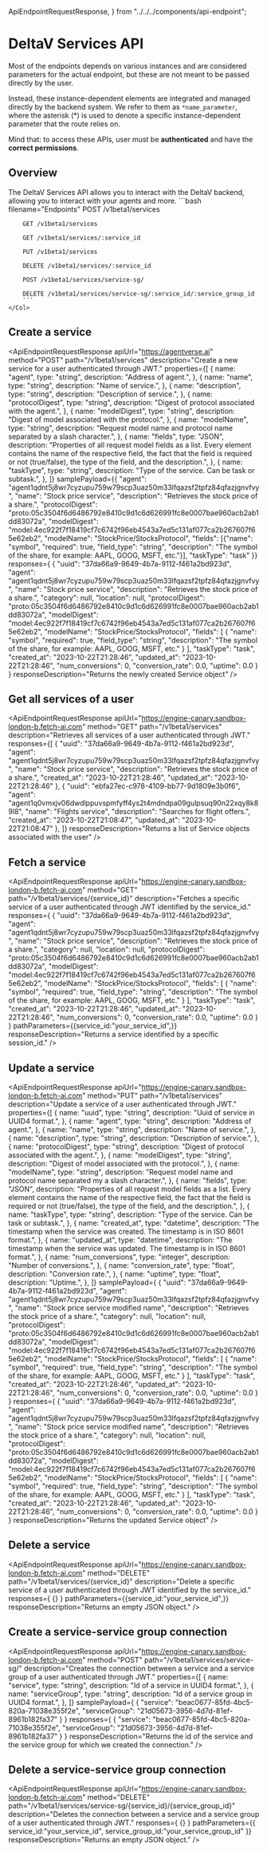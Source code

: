   ApiEndpointRequestResponse,
} from "../../../components/api-endpoint";

# DeltaV Services API

<div className="nx-text-fetch-content">
  Most of the endpoints depends on various instances and are considered parameters for the actual endpoint, but these are not meant to be passed directly by the user.

Instead, these instance-dependent elements are integrated and managed directly by the backend system. We refer to them as `*name_parameter`, where the asterisk (\*) is used to denote a specific instance-dependent parameter that the route relies on.

Mind that: to access these APIs, user must be **authenticated** and have the **correct permissions**.

</div>

## Overview

<Row>
    <Col>
        The DeltaV Services API allows you to interact with the DeltaV backend, allowing you to interact with your agents and more.
    </Col>
    <Col>
        ```bash filename="Endpoints"
        POST /v1beta1/services

        GET /v1beta1/services

        GET /v1beta1/services/:service_id

        PUT /v1beta1/services

        DELETE /v1beta1/services/:service_id

        POST /v1beta1/services/service-sg/

        DELETE /v1beta1/services/service-sg/:service_id/:service_group_id
        ```
    </Col>

</Row>

## Create a service

<ApiEndpointRequestResponse
  apiUrl="https://agentverse.ai"
  method="POST"
  path="/v1beta1/services"
  description="Create a new service for a user authenticated through JWT."
properties={[
    {
      name: "agent",
      type: "string",
      description:
        "Address of agent.",
    },
    {
      name: "name",
      type: "string",
      description: "Name of service.",
    },
    {
      name: "description",
      type: "string",
      description:
        "Description of service.",
    },
    {
      name: "protocolDigest",
      type: "string",
      description: "Digest of protocol associated with the agent.",
    },
    {
      name: "modelDigest",
      type: "string",
      description:
        "Digest of model associated with the protocol.",
    },
    {
      name: "modelName",
      type: "string",
      description: "Request model name and protocol name separated by a slash character.",
    },
    {
      name: "fields",
      type: "JSON",
      description:
        "Properties of all request model fields as a list. Every element contains the name of the respective field, the fact that the field is required or not (true/false), the type of the field, and the description.",
    },
    {
      name: "taskType",
      type: "string",
      description: "Type of the service. Can be task or subtask.",
    },
  ]}
  samplePayload={{
    "agent": "agent1qdnt5j8wr7cyzupu759w79scp3uaz50m33lfqazsf2tpfz84qfazjgnvfvy",
    "name": "Stock price service",
    "description": "Retrieves the stock price of a share.",
    "protocolDigest": "proto:05c3504f6d6486792e8410c9d1c6d626991fc8e0007bae960acb2ab1dd83072a",
    "modelDigest": "model:4ec922f7f18419cf7c6742f96eb4543a7ed5c131af077ca2b267607f65e62eb2",
    "modelName": "StockPrice/StocksProtocol",
    "fields": [{"name": "symbol", "required": true, "field_type": "string", "description": "The symbol of the share, for example: AAPL, GOOG, MSFT, etc."}],
    "taskType": "task"
  }}
  responses={
    {
        "uuid": "37da66a9-9649-4b7a-9112-f461a2bd923d",
        "agent": "agent1qdnt5j8wr7cyzupu759w79scp3uaz50m33lfqazsf2tpfz84qfazjgnvfvy",
        "name": "Stock price service",
        "description": "Retrieves the stock price of a share.",
        "category": null,
        "location": null,
        "protocolDigest": "proto:05c3504f6d6486792e8410c9d1c6d626991fc8e0007bae960acb2ab1dd83072a",
        "modelDigest": "model:4ec922f7f18419cf7c6742f96eb4543a7ed5c131af077ca2b267607f65e62eb2",
        "modelName": "StockPrice/StocksProtocol",
        "fields": [
            {
                "name": "symbol",
                "required": true,
                "field_type": "string",
                "description": "The symbol of the share, for example: AAPL, GOOG, MSFT, etc."
            }
        ],
        "taskType": "task",
        "created_at": "2023-10-22T21:28:46",
        "updated_at": "2023-10-22T21:28:46",
        "num_conversions": 0,
        "conversion_rate": 0.0,
        "uptime": 0.0
    }
  }
  responseDescription="Returns the newly created Service object"
/>

## Get all services of a user

<ApiEndpointRequestResponse
  apiUrl="https://engine-canary.sandbox-london-b.fetch-ai.com"
  method="GET"
  path="/v1beta1/services"
  description="Retrieves all services of a user authenticated through JWT."
  responses={[
    {
        "uuid": "37da66a9-9649-4b7a-9112-f461a2bd923d",
        "agent": "agent1qdnt5j8wr7cyzupu759w79scp3uaz50m33lfqazsf2tpfz84qfazjgnvfvy",
        "name": "Stock price service",
        "description": "Retrieves the stock price of a share.",
        "created_at": "2023-10-22T21:28:46",
        "updated_at": "2023-10-22T21:28:46"
    },
    {
        "uuid": "ebfa27ec-c978-4109-bb77-9d1809e3b0f6",
        "agent": "agent1q0vmxjv06dwdlppuvspmfyff4ys2t4mdndpa09gulpsuq90n22xqy8k89l8",
        "name": "Flights service",
        "description": "Searches for flight offers.",
        "created_at": "2023-10-22T21:08:47",
        "updated_at": "2023-10-22T21:08:47"
    },
  ]}
  responseDescription="Returns a list of Service objects associated with the user"
/>

## Fetch a service

<ApiEndpointRequestResponse
  apiUrl="https://engine-canary.sandbox-london-b.fetch-ai.com"
  method="GET"
  path="/v1beta1/services/{service_id}"
  description="Fetches a specific service of a user authenticated through JWT identified by the service_id."
  responses={
    {
        "uuid": "37da66a9-9649-4b7a-9112-f461a2bd923d",
        "agent": "agent1qdnt5j8wr7cyzupu759w79scp3uaz50m33lfqazsf2tpfz84qfazjgnvfvy",
        "name": "Stock price service",
        "description": "Retrieves the stock price of a share.",
        "category": null,
        "location": null,
        "protocolDigest": "proto:05c3504f6d6486792e8410c9d1c6d626991fc8e0007bae960acb2ab1dd83072a",
        "modelDigest": "model:4ec922f7f18419cf7c6742f96eb4543a7ed5c131af077ca2b267607f65e62eb2",
        "modelName": "StockPrice/StocksProtocol",
        "fields": [
            {
                "name": "symbol",
                "required": true,
                "field_type": "string",
                "description": "The symbol of the share, for example: AAPL, GOOG, MSFT, etc."
            }
        ],
        "taskType": "task",
        "created_at": "2023-10-22T21:28:46",
        "updated_at": "2023-10-22T21:28:46",
        "num_conversions": 0,
        "conversion_rate": 0.0,
        "uptime": 0.0
    }
  }
  pathParameters={{service_id:"your_service_id",}}
  responseDescription="Returns a service identified by a specific session_id."
/>

## Update a service

<ApiEndpointRequestResponse
  apiUrl="https://engine-canary.sandbox-london-b.fetch-ai.com"
  method="PUT"
  path="/v1beta1/services"
  description="Update a service of a user authenticated through JWT."
  properties={[
    {
      name: "uuid",
      type: "string",
      description:
        "Uuid of service in UUID4 format.",
    },
    {
      name: "agent",
      type: "string",
      description:
        "Address of agent.",
    },
    {
      name: "name",
      type: "string",
      description: "Name of service.",
    },
    {
      name: "description",
      type: "string",
      description:
        "Description of service.",
    },
    {
      name: "protocolDigest",
      type: "string",
      description: "Digest of protocol associated with the agent.",
    },
    {
      name: "modelDigest",
      type: "string",
      description:
        "Digest of model associated with the protocol.",
    },
    {
      name: "modelName",
      type: "string",
      description: "Request model name and protocol name separated my a slash character.",
    },
    {
      name: "fields",
      type: "JSON",
      description:
        "Properties of all request model fields as a list. Every element contains the name of the respective field, the fact that the field is required or not (true/false), the type of the field, and the description.",
    },
    {
      name: "taskType",
      type: "string",
      description: "Type of the service. Can be task or subtask.",
    },
    {
      name: "created_at",
      type: "datetime",
      description:
        "The timestamp when the service was created. The timestamp is in ISO 8601 format.",
    },
    {
      name: "updated_at",
      type: "datetime",
      description: "The timestamp when the service was updated. The timestamp is in ISO 8601 format.",
    },
    {
      name: "num_conversions",
      type: "integer",
      description: "Number of conversions.",
    },
    {
      name: "conversion_rate",
      type: "float",
      description:
        "Conversion rate.",
    },
    {
      name: "uptime",
      type: "float",
      description: "Uptime.",
    },
  ]}
  samplePayload={
    {
        "uuid": "37da66a9-9649-4b7a-9112-f461a2bd923d",
        "agent": "agent1qdnt5j8wr7cyzupu759w79scp3uaz50m33lfqazsf2tpfz84qfazjgnvfvy",
        "name": "Stock price service modified name",
        "description": "Retrieves the stock price of a share.",
        "category": null,
        "location": null,
        "protocolDigest": "proto:05c3504f6d6486792e8410c9d1c6d626991fc8e0007bae960acb2ab1dd83072a",
        "modelDigest": "model:4ec922f7f18419cf7c6742f96eb4543a7ed5c131af077ca2b267607f65e62eb2",
        "modelName": "StockPrice/StocksProtocol",
        "fields": [
            {
                "name": "symbol",
                "required": true,
                "field_type": "string",
                "description": "The symbol of the share, for example: AAPL, GOOG, MSFT, etc."
            }
        ],
        "taskType": "task",
        "created_at": "2023-10-22T21:28:46",
        "updated_at": "2023-10-22T21:28:46",
        "num_conversions": 0,
        "conversion_rate": 0.0,
        "uptime": 0.0
    }
  }
  responses={
    {
        "uuid": "37da66a9-9649-4b7a-9112-f461a2bd923d",
        "agent": "agent1qdnt5j8wr7cyzupu759w79scp3uaz50m33lfqazsf2tpfz84qfazjgnvfvy",
        "name": "Stock price service modified name",
        "description": "Retrieves the stock price of a share.",
        "category": null,
        "location": null,
        "protocolDigest": "proto:05c3504f6d6486792e8410c9d1c6d626991fc8e0007bae960acb2ab1dd83072a",
        "modelDigest": "model:4ec922f7f18419cf7c6742f96eb4543a7ed5c131af077ca2b267607f65e62eb2",
        "modelName": "StockPrice/StocksProtocol",
        "fields": [
            {
                "name": "symbol",
                "required": true,
                "field_type": "string",
                "description": "The symbol of the share, for example: AAPL, GOOG, MSFT, etc."
            }
        ],
        "taskType": "task",
        "created_at": "2023-10-22T21:28:46",
        "updated_at": "2023-10-22T21:28:46",
        "num_conversions": 0,
        "conversion_rate": 0.0,
        "uptime": 0.0
    }
  }
  responseDescription="Returns the updated Service object"
/>

## Delete a service

<ApiEndpointRequestResponse
  apiUrl="https://engine-canary.sandbox-london-b.fetch-ai.com"
  method="DELETE"
  path="/v1beta1/services/{service_id}"
  description="Delete a specific service of a user authenticated through JWT identified by the service_id."
  responses={
    {}
  }
  pathParameters={{service_id:"your_service_id",}}
  responseDescription="Returns an empty JSON object."
/>

## Create a service-service group connection

<ApiEndpointRequestResponse
  apiUrl="https://engine-canary.sandbox-london-b.fetch-ai.com"
  method="POST"
  path="/v1beta1/services/service-sg/"
  description="Creates the connection between a service and a service group of a user authenticated through JWT."
properties={[
    {
      name: "service",
      type: "string",
      description:
        "Id of a service in UUID4 format.",
    },
    {
      name: "serviceGroup",
      type: "string",
      description: "Id of a service group in UUID4 format.",
    },
  ]}
  samplePayload={
    {
        "service": "beac0677-85fd-4bc5-820a-71038e355f2e",
        "serviceGroup": "21d05673-3956-4d7d-81ef-8961b182fa37"
    }
  }
  responses={
    {
        "service": "beac0677-85fd-4bc5-820a-71038e355f2e",
        "serviceGroup": "21d05673-3956-4d7d-81ef-8961b182fa37"
    }
  }
  responseDescription="Returns the id of the service and the service group for which we created the connection."
/>

## Delete a service-service group connection

<ApiEndpointRequestResponse
  apiUrl="https://engine-canary.sandbox-london-b.fetch-ai.com"
  method="DELETE"
  path="/v1beta1/services/service-sg/{service_id}/{service_group_id}"
  description="Deletes the connection between a service and a service group of a user authenticated through JWT."
  responses={
    {}
  }
  pathParameters={{
    service_id:"your_service_id",
    service_group_id:"your_service_group_id"
    }}
  responseDescription="Returns an empty JSON object."
/>

